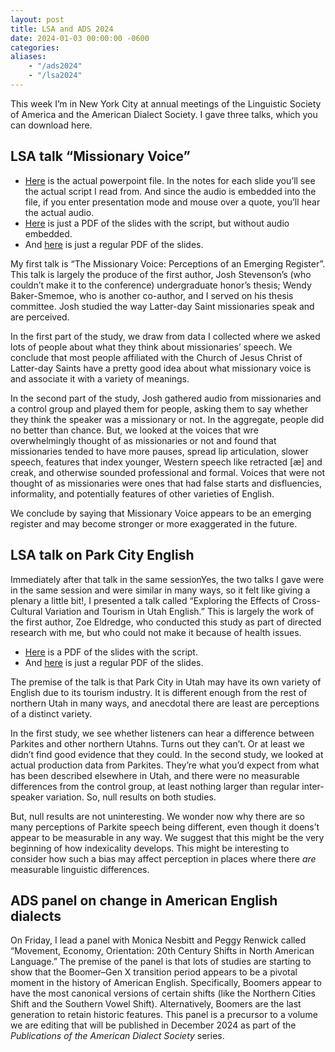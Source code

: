 ```yaml
---
layout: post
title: LSA and ADS 2024
date: 2024-01-03 00:00:00 -0600
categories: 
aliases: 
    - "/ads2024"
    - "/lsa2024"
---
```


This week I'm in New York City at annual meetings of the Linguistic Society of America and the American Dialect Society. I gave three talks, which you can download here. 

## LSA talk "Missionary Voice"

:::callout-tip
* [Here](/downloads/240104-LSA2024_missionary.pptx) is the actual powerpoint file. In the notes for each slide you'll see the actual script I read from. And since the audio is embedded into the file, if you enter presentation mode and mouse over a quote, you'll hear the actual audio. 
* [Here](/downloads/240104-LSA2024_missionary_script.pdf) is just a PDF of the slides with the script, but without audio embedded.
* And [here](/downloads/240104-LSA2024_missionary.pdf) is just a regular PDF of the slides.
:::

My first talk is "The Missionary Voice: Perceptions of an Emerging Register". This talk is largely the produce of the first author, Josh Stevenson's (who couldn't make it to the conference) undergraduate honor's thesis; Wendy Baker-Smemoe, who is another co-author, and I served on his thesis committee. Josh studied the way Latter-day Saint missionaries speak and are perceived. 

In the first part of the study, we draw from data I collected where we asked lots of people about what they think about missionaries' speech. We conclude that most people affiliated with the Church of Jesus Christ of Latter-day Saints have a pretty good idea about what missionary voice is and associate it with a variety of meanings. 

In the second part of the study, Josh gathered audio from missionaries and a control group and played them for people, asking them to say whether they think the speaker was a missionary or not. In the aggregate, people did no better than chance. But, we looked at the voices that wre overwhelmingly thought of as missionaries or not and found that missionaries tended to have more pauses, spread lip articulation, slower speech, features that index younger, Western speech like retracted [æ] and creak, and otherwise sounded professional and formal. Voices that were not thought of as missionaries were ones that had false starts and disfluencies, informality, and potentially features of other varieties of English. 

We conclude by saying that Missionary Voice appears to be an emerging register and may become stronger or more exaggerated in the future.



## LSA talk on Park City English

Immediately after that talk in the same session[Yes, the two talks I gave were in the same session and were similar in many ways, so it felt like giving a plenary a little bit!]{.aside}, I presented a talk called "Exploring the Effects of Cross-Cultural Variation and Tourism in Utah English." This is largely the work of the first author, Zoe Eldredge, who conducted this study as part of directed research with me, but who could not make it because of health issues.

:::callout-tip
* [Here](/downloads/240104-LSA2024_ParkCity_script.pdf) is a PDF of the slides with the script.
* And [here](/downloads/240104-LSA2024_ParkCity.pdf) is just a regular PDF of the slides.
:::

The premise of the talk is that Park City in Utah may have its own variety of English due to its tourism industry. It is different enough from the rest of northern Utah in many ways, and anecdotal there are least are perceptions of a distinct variety. 

In the first study, we see whether listeners can hear a difference between Parkites and other northern Utahns. Turns out they can't. Or at least we didn't find good evidence that they could. In the second study, we looked at actual production data from Parkites. They're what you'd expect from what has been described elsewhere in Utah, and there were no measurable differences from the control group, at least nothing larger than regular inter-speaker variation. So, null results on both studies.

But, null results are not uninteresting. We wonder now why there are so many perceptions of Parkite speech being different, even though it doens't appear to be measurable in any way. We suggest that this might be the very beginning of how indexicality develops. This might be interesting to consider how such a bias may affect perception in places where there *are* measurable linguistic differences. 


## ADS panel on change in American English dialects

On Friday, I lead a panel with Monica Nesbitt and Peggy Renwick called "Movement, Economy, Orientation: 20th Century Shifts in North American Language." The premise of the panel is that lots of studies are starting to show that the Boomer--Gen X transition period appears to be a pivotal moment in the history of American English. Specifically, Boomers appear to have the most canonical versions of certain shifts (like the Northern Cities Shift and the Southern Vowel Shift). Alternatively, Boomers are the last generation to retain historic features. This panel is a precursor to a volume we are editing that will be published in December 2024 as part of the *Publications of the American Dialect Society* series. 

<!--
:::callout-tip
* [Here](/downloads/240104-ADS_panel.pdf) is a PDF of the slides.
:::
-->